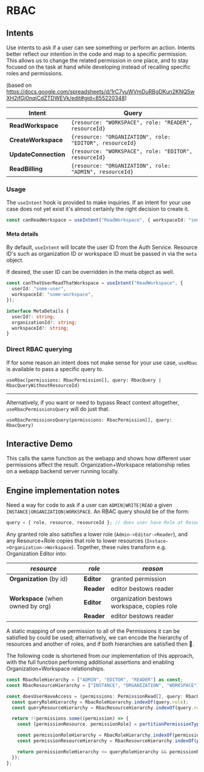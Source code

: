 
<Meta title="RBAC" />

# RBAC

## Intents

Use intents to ask if a user can see something or perform an action. Intents better reflect our intention in the code and map to a specific permission. This allows us to change the related permission in one place, and to stay focused on the task at hand while developing instead of recalling specific roles and permissions.

(based on https://docs.google.com/spreadsheets/d/1rC7yuWVmDuRBgDKun2KNQ5wXH2jfGj0nqiCdZTDWEVk/edit#gid=855220348)

| Intent               | Query                                                    |
| -------------------- | -------------------------------------------------------- |
| **ReadWorkspace**    | `{resource: "WORKSPACE", role: "READER", resourceId}`    |
| **CreateWorkspace**  | `{resource: "ORGANIZATION", role: "EDITOR", resourceId}` |
| **UpdateConnection** | `{resource: "WORKSPACE", role: "EDITOR", resourceId}`    |
| **ReadBilling**      | `{resource: "ORGANIZATION", role: "ADMIN", resourceId}`  |

### Usage

The `useIntent` hook is provided to make inquiries. If an intent for your use case does not yet exist it's almost certainly the right decision to create it.

```typescript
const canReadWorkspace = useIntent("ReadWorkspace", { workspaceId: "some-workspace" });
```

#### Meta details

By default, `useIntent` will locate the user ID from the Auth Service. Resource ID's such as organization ID or workspace ID must be passed in via the `meta` object.

If desired, the user ID can be overridden in the meta object as well.

```typescript
const canThatUserReadThatWorkspace = useIntent("ReadWorkspace", {
  userId: "some-user",
  workspaceId: "some-workspace",
});
```

```typescript
interface MetaDetails {
  userId?: string;
  organizationId?: string;
  workspaceId?: string;
}
```

### Direct RBAC querying

If for some reason an intent does not make sense for your use case, `useRbac` is available to pass a specific query to.

`useRbac(permissions: RbacPermission[], query: RbacQuery | RbacQueryWithoutResourceId)`

---

Alternatively, if you want or need to bypass React context altogether, `useRbacPermissionsQuery` will do just that.

`useRbacPermissionsQuery(permissions: RbacPermission[], query: RbacQuery)`

## Interactive Demo

This calls the same function as the webapp and shows how different user permissions affect the result. Organization+Workspace relationship relies on a webapp backend server running locally.

<PermissionTestView />

## Engine implementation notes

Need a way for code to ask if a user can `ADMIN|WRITE|READ` a given `INSTANCE|ORGANIZATION|WORKSPACE`. An RBAC query should be of the form:

```typescript
query = { role, resource, resourceId }; // does user have Role at Resource
```

Any granted role also satisfies a lower role (`Admin->Editor->Reader`), and any Resource+Role copies that role to lower resources (`Instace->Organization->Workspace`). Together, these rules transform e.g. Organization Editor into:

| _resource_                        | _role_     | _reason_                                    |
| --------------------------------- | ---------- | ------------------------------------------- |
| **Organization** (by id)          | **Editor** | granted permission                          |
|                                   | **Reader** | editor bestows reader                       |
| **Workspace** (when owned by org) | **Editor** | organization bestows workspace, copies role |
|                                   | **Reader** | editor bestows reader                       |

A static mapping of one permission to all of the Permissions it can be satisfied by could be used; alternatively, we can encode the hierarchy of resources and another of roles, and if both hierarchies are satisfied then 🌟.

The following code is shortened from our implementation of this approach, with the full function performing additional assertions and enabling Organization+Workspace relationships.

```typescript
const RbacRoleHierarchy = ["ADMIN", "EDITOR", "READER"] as const;
const RbacResourceHierarchy = ["INSTANCE", "ORGANIZATION", "WORKSPACE"] as const;

const doesUserHaveAccess = (permissions: PermissionRead[], query: RbacQuery) => {
  const queryRoleHierarchy = RbacRoleHierarchy.indexOf(query.role);
  const queryResourceHierarchy = RbacResourceHierarchy.indexOf(query.resource);

  return !!permissions.some((permission) => {
    const [permissionResource, permissionRole] = partitionPermissionType(permission.permissionType);

    const permissionRoleHierarchy = RbacRoleHierarchy.indexOf(permissionRole);
    const permissionResourceHierarchy = RbacResourceHierarchy.indexOf(permissionResource);

    return permissionRoleHierarchy <= queryRoleHierarchy && permissionResourceHierarchy <= queryResourceHierarchy;
  });
};
```
